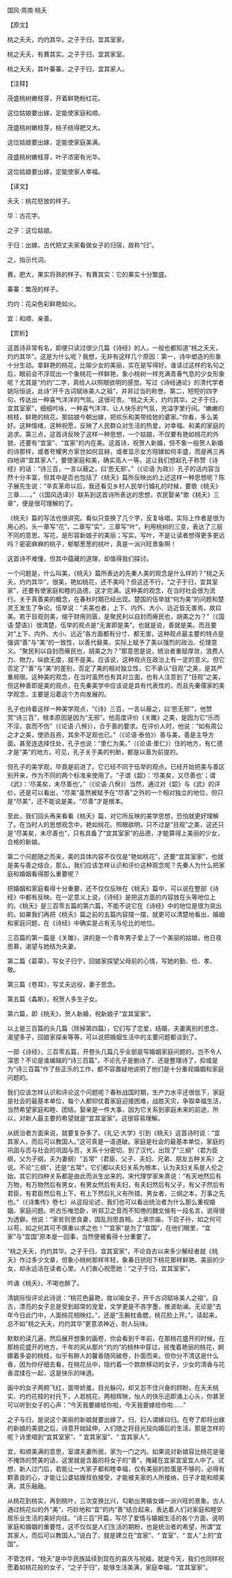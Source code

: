 

国风·周南·桃夭

【原文】

桃之夭夭，灼灼其华。之子于归，宜其室家。

桃之夭夭，有蕡其实。之子于归，宜其家室。

桃之夭夭，其叶蓁蓁。之子于归，宜其家人。

【注释】

茂盛桃树嫩枝芽，开着鲜艳粉红花。

这位姑娘要出嫁，定能使家庭和顺。

茂盛桃树嫩枝芽，桃子结得肥又大。

这位姑娘要出嫁，定能使家庭美满。

茂盛桃树嫩枝芽，叶子浓密有光华。

这位姑娘要出嫁，定能使家人幸福。

【译文】

夭夭：桃花怒放的样子。

华：古花字。

之子：这位姑娘。

于归：出嫁。古代把丈夫家看做女子的归宿，故称“归”。

之，指示代词。

蕡，肥大，果实将熟的样子。有蕡其实：它的果实十分繁盛。

蓁蓁：繁茂的样子。

灼灼：花朵色彩鲜艳如火。

宜：和顺、亲善。

【赏析】

这首诗非常有名，即便只读过很少几篇《诗经》的人，一般也都知道“桃之夭夭，灼灼其华”。这是为什么呢？我想，无非有这样几个原因：第一，诗中塑造的形象十分生动。拿鲜艳的桃花，比喻少女的美丽，实在是写得好。谁读过这样的名句之后，眼前会不浮现出一个象桃花一样鲜艳，象小桃树一样充满青春气息的少女形象呢？尤其是“灼灼”二字，真给人以照眼欲明的感觉。写过《诗经通论》的清代学者姚际恒说，此诗“开千古词赋咏美人之祖”，并非过当的称誉。第二，短短的四字句，传达出一种喜气洋洋的气氛。这很可贵。“桃之夭夭，灼灼其华。之子于归，宜其室家”，细细吟咏，一种喜气洋洋、让人快乐的气氛，充溢字里行间。“嫩嫩的桃枝，鲜艳的桃花。那姑娘今朝出嫁，把欢乐和美带给她的婆家。”你看，多么美好。这种情绪，这种祝愿，反映了人民群众对生活的热爱，对幸福、和美的家庭的追求。第三点，这首诗反映了这样一种思想，一个姑娘，不仅要有艳如桃花的外貌，还要有“宜室”、“宜家”的内在美。这首诗，祝贺人新婚，但不象一般贺人新婚的诗那样，或者夸耀男方家世如何显赫，或者显示女方陪嫁如何丰盛，而是再三再四地讲“宜其家人”，要使家庭和美，确实高人一等。这让我们想起孔子称赞《诗经》的话：“诗三百，一言以蔽之，曰‘思无邪’。”（《论语·为政》）孔子的话内容当然十分丰富，但其中是否也包括了《桃夭》篇所反映出的上述这样一种思想呢？陈子展先生说：“辛亥革命以后，我还看见乡村人民举行婚礼的时候，要歌《桃夭》三章……。”（《国风选译》）联系到这首诗所表达的思想，农民娶亲“歌《桃夭》三章”，便是很可理解的了。

《桃夭》篇的写法也很讲究。看似只变换了几个字，反复咏唱，实际上作者是很为用心的。头一章写“花”，二章写“实”，三章写“叶”，利用桃树的三变，表达了三层不同的意思。写花，是形容新娘子的美丽；写实，写叶，不是让读者想得更多更远吗？密密麻麻的桃子，郁郁葱葱的桃叶，真是一派兴旺景象啊！

这首诗不难懂，但其中蕴藏的道理，却值得我们探讨。

一个问题是，什么叫美，《桃夭》篇所表达的先秦人美的观念是什么样的？“桃之夭夭，灼灼其华”，很美，艳如桃花，还不美吗？但这还不行，“之子于归，宜其室家”，还要有使家庭和睦的品德，这才完满。这种美的观念，在当时社会很为流行。关于真善美的概念，在春秋时期已经出现。楚国的伍举就“何为美”的问题和楚灵王发生了争论。伍举说：“夫美也者，上下、内外、大小、远近皆无害焉，故曰美。若于目观则美，缩于财用则匮，是聚民利以自封而瘠民也，胡美之为？”（《国语·楚语》）很清楚，伍举的观点是“无害即是美”，也就是说，善就是美。而且要对“上下、内外、大小、远近”各方面都有分寸、都无害。这种观点最主要的特点是强调“善”与“美”的一致性，以善代替美，实际上赋予了美以强烈的政治、伦理意义。“聚民利以自封而瘠民也，胡美之为？”那意思是说，统治者重赋厚敛，浪费人力、物力，纵欲无度，就不是美。应该说，这种观点在政治上有一定的意义。但它否定了“善”与“美”的差别，否定了美的相对独立性，它不承认“目观”之美，是其严重局限。这种美的观念，在当时虽然也有其对立面，也有人注意到了“目观”之美，但这种善即是美的观点，在先秦美学中应该说是具有代表性的，而且先秦儒家的美学观念，主要是沿着这个方向发展的。

孔子也持着这样一种美学观点，“《诗》三百，一言以蔽之，曰‘思无邪’”，他赞赏“诗三百”，根本原因是因为“无邪”。他高度评价《关雎》之美，是因为它“乐而不淫，哀而不伤”（《论语·八佾》），合于善的要求。在评价人时，他说：“如有周公之才之美，使骄且吝，其余不足观也已。”（《论语·泰伯》）善与美，善是主导方面。甚至连选择住处，孔子也说：“里仁为美。”（《论语·里仁》）住的地方，有仁德才是“美”的地方。可见，孔子关于美的判断，都是以善为前提的。

但孔子的美学观，毕竟是前进了。它已经不同于伍举的观点，已经开始把美与善区别开来，作为不同的两个标准来使用了。“子谓《韶》：‘尽美矣，又尽善也’；谓《武》：‘尽美矣，未尽善也’。”（《论语·八佾》）当然，通过对《韶》与《武》的评价，还是可以看出，“尽美”虽然被赋予在“尽善”之外的一个相对独立的地位，但只是“尽美”，还不能说是美，“尽善”才是根本。

至此，我们回头再来看看《桃夭》篇，对它所反映的美学思想，恐怕就更好理解了。在当时人的思想观念中，艳如桃花、照眼欲明，只不过是“目观”之美，这还只是“尽美矣，未尽善也”，只有具备了“宜其室家”的品德，才能算得上美丽的少女，合格的新娘。

第二个问题随之而来，美的具体内容不仅仅是“艳如桃花”，还要“宜其室家”，也就是美与善之结合，那么，我们应该怎样认识和评价这种观念呢？先秦人为什么把家庭和婚姻看得那么重要呢？

把婚姻和家庭看得十分重要，还不仅仅反映在《桃夭》篇中，可以说在整部《诗经》中都有反映。在一定意义上说，《诗经》是把这方面的内容放在头等地位上的。《桃夭》是三百零五篇的第六篇，不能不说它在《诗经》中的地位是很为突出的。如果我们再把《桃夭》篇之前的五篇内容摆一摆，就更可以清楚地看出，婚姻和家庭问题，在《诗经》中确实是占有无与伦比的地位。

三百篇的第一篇是《关雎》，讲的是一个青年男子爱上了一个美丽的姑娘，他日夜思慕，渴望与她结为夫妻。

第二篇《葛覃》，写女子归宁，回娘家探望父母前的心情，写她的勤、俭、孝、敬。

第三篇《卷耳》，写丈夫远役，妻子思念。

第五篇《螽斯》，祝贺人多生子女。

第六篇，即《桃夭》，贺人新婚，祝新娘子“宜其室家”。

以上是三百篇的头几篇（除掉第四篇），它们写了恋爱，结婚，夫妻离别的思念，渴望多子，回娘家探亲等等，可以说把婚姻生活中的主要问题都谈到了。

一部《诗经》，三百零五篇，开卷头几篇几乎全部是写婚姻家庭问题的，岂不令人深思？不论是谁编辑的“诗三百篇”，不论孔子是删诗了、还是整理诗了，抑或是为“诗三百篇”作了些正乐的工作，都不容置疑地说明了他们是十分重视婚姻和家庭问题的。

我们应该怎样认识和评论这个问题呢？春秋战国时期，生产力水平还很低下，家庭是社会的最基本单位，每个人都仰仗着家庭迎接困难，战胜天灾，争取幸福生活，当然希望家庭和睦、团结。娶亲是一件大事，因为它关系到家庭未来的前途，所以，对新人最主要的希望就是“宜其室家”。这很容易理解。

从统治者方面来说，就要复杂多了。《礼记·大学》引到《桃夭》这首诗时说：“宜其家人，而后可以教国人。”这可真是一语道破。家庭是社会的最基本单位，家庭的巩固与否与社会的巩固与否，关系十分密切。到了汉代，出现了“三纲”（君为臣纲，父为子纲，夫为妻纲）“五常”（君臣、父子、夫妇、兄弟、朋友五种关系）之说。不论“三纲”，还是“五常”，它们都以夫妇关系为根本，认为夫妇关系是人伦之始，其它的四种关系都是由此而派生出来的。宋代理学家朱熹说：“有天地然后有万物，有万物然后有男女，有男女然后有夫妇，有夫妇然后有父子，有父子然后有君臣，有君臣然后有上下，有上下然后礼义有所错。男女者，三纲之本，万事之先也。”（《诗集传》卷七）从这段论述，我们也可以看出统治者为什么那么重视婚姻、家庭问题。听古乐唯恐卧，听郑卫之音而不知倦的魏文侯有一段名言，说得很为透僻。他说：“家贫则思良妻，国乱则思良相。上承宗庙，下启子孙，如之何可以苟，如之何其可不慎重以求之也！”“宜家”是为了“宜国”，在他们眼里，“宜家”与“宜国”原本是一回事，当然便被看得十分重要了。

“桃之夭夭，灼灼其华。之子于归，宜其室家”，不论自古以来多少解经者就《桃夭》作过多少文章，但象小桃树那样年轻，象春日骄阳下桃花那样鲜艳、美丽的少女，却永远活在读者心里。人们衷心祝愿她：“之子于归，宜其室家”。

吟诵《桃夭》，不喝也醉了。

清姚际恒评论此诗说：“桃花色最艳，故以喻女子，开千古词赋咏美人之祖”。自古，漂亮的女子总是受到超常的宠爱，文学更是不吝字墨，推波助澜。无论是“去年今日此门中，人面桃花相映红。”，还是“玉腕枕香腮，桃花脸上开。”，读起来，总不如”桃之夭夭，灼灼其华”更意浓神近，耐人玩味。

默默的读几遍，然后展开想象的画卷，你会看到千年前，在那桃花盛开的时候，在那桃花盛开的地方，千年的风从那片“灼灼”的桃林中穿过，摇曳着艳丽的桃花，婀娜着多姿的桃枝，似乎有醉人的馨香随风破卷，扑面而来。但你分不清这是什么香，因为你仔细去看，在桃花丛中，隐约着一个款款移动的女子，少女的清香与花香混揉在一起，这是快乐的味道。

画中的女子两颊飞红，面带娇羞，目光躲闪，却又忍不住兴奋的顾盼，在夭夭桃实、灼灼花枝的衬托下，人若桃花，两相辉映，怡人的快乐迅即涌上心头，你甚至可以听到女子的心声：“今天我要嫁给你啦，今天我要嫁给你啦......”

之子与归，是说这个美丽的新娘就要出嫁了。归，妇人谓嫁曰归。在夸了即将出嫁的新娘的美貌之后，诗意开始延伸，人们随之将目光投向婚后的生活，那是怎样的呢？诗里唱到“宜其室家”、“ 宜其家室”、“ 宜其家人”。

宜，和顺美满的意思，室谓夫妻所居，家为一门之内。如果说对新娘容比桃花是毫不掩饰的赞美的话，这里就是含蓄的将女子的“善”，掩藏在宜家宜室宜人中了。试想，新人过门后，若能让一大家子都和睦幸福，仅有美丽的脸蛋是不够的，必得有颗善良的心，才能让公婆姑嫂叔伯接受，才能被夫家的人所接纳，日子才能和顺美满，其乐融融。

从桃花到桃实，再到桃叶，三次变换比兴，勾勒出男婚女嫁一派兴旺的景象。古人通过桃花似的外“美”，巧妙地和“宜”的内“善”结合起来，表达着人们对家庭和睦安居乐业生活的美好向往。“诗三百”开篇，写尽了爱情与婚姻生活的各个方面，说明家庭和婚姻的重要性，这不仅仅是人们生活的期盼，也是统治者的希望，所谓“宜其家人，而后可以教国人。”说白了，就是建立在“宜家”、“ 宜室”、“ 宜人”上的“宜国”。

不管怎样，“桃夭”是中华民族延续到现在的喜庆与祝福，就是今天，我们也同样祝愿着如桃花般的女子，“之子于归”，能够生活美满，家庭幸福，“宜其室家”。


